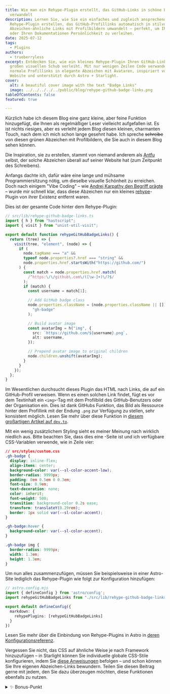 ```yaml
---
title: Wie man ein Rehype-Plugin erstellt, das GitHub-Links in schöne Badges
  verwandelt
description: Lernen Sie, wie Sie ein einfaches und zugleich ansprechendes
  Rehype-Plugin erstellen, das GitHub-Profillinks automatisch in stilvolle,
  Abzeichen-ähnliche Links mit Profilbildern umwandelt – perfekt, um Ihrem Blog
  oder Ihren Dokumentationen Persönlichkeit zu verleihen.
date: 2025-07-12
tags:
  - Plugins
authors:
  - trueberryless
excerpt: Entdecken Sie, wie ein kleines Rehype-Plugin Ihren GitHub-Links einen
  großen visuellen Schub verleiht. Mit nur wenigen Zeilen Code verwandeln wir
  normale Profillinks in elegante Abzeichen mit Avataren, inspiriert von Antfus
  Website und unterstützt durch Astro + Starlight.
cover:
  alt: A beautiful cover image with the text "Badge Links"
  image: ../../../../../public/blog/rehype-github-badge-links.png
tableOfContents: false
featured: true

---
```



Kürzlich habe ich diesem Blog eine ganz kleine, aber feine Funktion hinzugefügt, die Ihnen als regelmäßiger Leser vielleicht aufgefallen ist. Es ist nichts riesiges, aber es verleiht jedem Blog diesen kleinen, charmanten Touch, nach dem ich mich schon lange gesehnt habe. Ich spreche ~~schreibe~~ von diesen grünen Abzeichen mit Profilbildern, die Sie auch in diesem Blog sehen können.

Die Inspiration, sie zu erstellen, stammt von niemand anderem als [Antfu](https://github.com/antfu) selbst, der solche Abzeichen überall auf seiner Website hat (zum Zeitpunkt des Schreibens).

Anfangs dachte ich, dafür wäre eine lange und mühsame Programmiersitzung nötig, um dieselbe visuelle Schönheit zu erreichen. Doch nach einigem "Vibe Coding" – wie [Andrej Karpathy den Begriff prägte](https://x.com/karpathy/status/1886192184808149383) – wurde mir schnell klar, dass diese Abzeichen nur ein kleines [rehype](https://github.com/rehypejs)-Plugin von ihrer Existenz entfernt waren.

Dies ist der gesamte Code hinter dem Rehype-Plugin:

```ts
// src/lib/rehype-github-badge-links.ts
import { h } from "hastscript";
import { visit } from "unist-util-visit";

export default function rehypeGitHubBadgeLinks() {
  return (tree) => {
    visit(tree, "element", (node) => {
      if (
        node.tagName === "a" &&
        typeof node.properties?.href === "string" &&
        node.properties.href.startsWith("https://github.com/")
      ) {
        const match = node.properties.href.match(
          /^https:\/\/github\.com\/([\w-]+)\/?$/
        );
        if (match) {
          const username = match[1];

          // Add GitHub badge class
          node.properties.className = (node.properties.className || []).concat(
            "gh-badge"
          );

          // Build avatar image
          const avatarImg = h("img", {
            src: `https://github.com/${username}.png`,
            alt: username,
          });

          // Prepend avatar image to original children
          node.children.unshift(avatarImg);
        }
      }
    });
  };
}
```

Im Wesentlichen durchsucht dieses Plugin das HTML nach Links, die auf ein GitHub-Profil verweisen. Wenn es einen solchen Link findet, fügt es vor dem Textinhalt ein `<img>`-Tag mit dem Profilbild des GitHub-Benutzers oder der Organisation ein. Dies ist dank GitHubs Funktion, das Bild als Ressource hinter dem Profillink mit der Endung `.png` zur Verfügung zu stellen, sehr konsistent möglich. Lesen Sie mehr über diese Funktion in [diesem großartigen Artikel auf `dev.to`](https://dev.to/10xlearner/how-to-get-the-profile-picture-of-a-github-account-1d82).

Mit ein wenig zusätzlichem Styling sieht es meiner Meinung nach wirklich niedlich aus. Bitte beachten Sie, dass dies eine <StarlightBadgeLink />-Seite ist und ich verfügbare CSS-Variablen verwende, wie in Zeile vier:

```css "var(--sl-color-accent-low)" "var(--sl-color-accent)"
// src/styles/custom.css
.gh-badge {
  display: inline-flex;
  align-items: center;
  background-color: var(--sl-color-accent-low);
  border-radius: 9999px;
  padding: 0em 0.5em 0 0.3em;
  font-size: 0.9em;
  text-decoration: none;
  color: inherit;
  font-weight: 500;
  transition: background-color 0.2s ease;
  transform: translateY(0.29rem);
  border: 1px solid var(--sl-color-accent);
}

.gh-badge:hover {
  background-color: var(--sl-color-accent);
}

.gh-badge img {
  border-radius: 9999px;
  width: 1.3em;
  height: 1.3em;
}
```

Um nun alles zusammenzufügen, müssen Sie beispielsweise in einer Astro-Site lediglich das Rehype-Plugin wie folgt zur Konfiguration hinzufügen:

```ts ins={6-8}
// astro.config.mjs
import { defineConfig } from 'astro/config';
import rehypeGitHubBadgeLinks from "./src/lib/rehype-github-badge-links";

export default defineConfig({
  markdown: {
    rehypePlugins: [rehypeGitHubBadgeLinks]
  }
})
```

Lesen Sie mehr über die Einbindung von Rehype-Plugins in Astro in [deren Konfigurationsreferenz](https://docs.astro.build/en/reference/configuration-reference/#markdownrehypeplugins).

Vergessen Sie nicht, das CSS auf ähnliche Weise je nach Framework hinzuzufügen – in Starlight können Sie individuelle globale CSS-Stile konfigurieren, indem Sie [diese Anweisungen](https://docs.astro.build/en/guides/styling/#scoped-styles) befolgen – und schon können Sie Ihre eigenen Abzeichen-Links bewundern. Teilen Sie diesen Beitrag gerne mit jedem, den Sie dazu überzeugen möchten, diese Funktionen ebenfalls zu nutzen.

<details>
  <summary>✨ Bonus-Punkt</summary>

  Wenn Sie ein solches Abzeichen auch für andere Links verwenden möchten, empfehle ich Ihnen, sich selbst eine kleine Astro-Komponente wie diese zu basteln:

  ```astro
  ---
  // src/components/BadgeLink.astro
  const { href, src, text, className = "gh-badge" } = Astro.props;
  ---

  <a href={href} class={className}>
    <img src={src} alt={text} />
    {text}
  </a>
  ```

  Stellen Sie einfach sicher, dass das CSS global ist (oder [scopen](https://docs.astro.build/en/guides/styling/#scoped-styles) Sie es in der obigen Komponente) und es ist einsatzbereit:

  ```mdx
  import BadgeLink from "../components/BadgeLink.astro";

  <BadgeLink
    href="https://github.com/withastro/starlight"
    src="/starlight.png"
    text="Starlight"
  />
  ```
</details>
